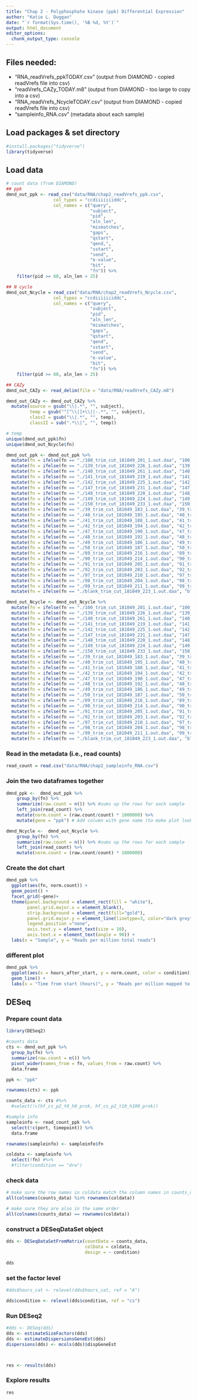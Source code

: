 ```yaml
---
title: "Chap 2 - Polyphosphate kinase (ppk) Differential Expression"
author: "Katie L. Duggan"
date: "`r format(Sys.time(), '%B %d, %Y')`"
output: html_document
editor_options: 
  chunk_output_type: console
---
```

## Files needed:

- "RNA_readVrefs_ppkTODAY.csv" (output from DIAMOND - copied readVrefs file into csv)
- "readVrefs_CAZy_TODAY.m8" (output from DIAMOND - too large to copy into a csv)
- "RNA_readVrefs_NcycleTODAY.csv" (output from DIAMOND - copied readVrefs file into csv)
- "sampleinfo_RNA.csv" (metadata about each sample)

## Load packages & set directory
```r
#install.packages("tidyverse")
library(tidyverse)
```

## Load data
```r
# count data (from DIAMOND)
## ppk
dmnd_out_ppk <- read_csv("data/RNA/chap2_readVrefs_ppk.csv", 
                  col_types = "ccdiiiiiiiddc", 
                  col_names = c("query", 
                                "subject", 
                                "pid",
                                "aln_len", 
                                "mismatches", 
                                "gaps", 
                                "qstart", 
                                "qend,", 
                                "sstart", 
                                "send", 
                                "e-value", 
                                "bit", 
                                "fn")) %>%
    filter(pid >= 60, aln_len > 25)

## N cycle
dmnd_out_Ncycle = read_csv("data/RNA/chap2_readVrefs_Ncycle.csv", 
                  col_types = "ccdiiiiiiiddc", 
                  col_names = c("query", 
                                "subject", 
                                "pid",
                                "aln_len", 
                                "mismatches", 
                                "gaps", 
                                "qstart", 
                                "qend", 
                                "sstart", 
                                "send", 
                                "e-value", 
                                "bit", 
                                "fn")) %>%
    filter(pid >= 60, aln_len > 25)

## CAZy
dmnd_out_CAZy <- read_delim(file = "data/RNA/readVrefs_CAZy.m8")

dmnd_out_CAZy <- dmnd_out_CAZy %>% 
  mutate(source = gsub("\\|.*", "", subject),
         temp = gsub("^[^\\|]+\\||-.*", "", subject),
         classI = gsub("\\|.*", "", temp),
         classII = sub(".*\\|", "", temp))

# temp
unique(dmnd_out_ppk$fn)
unique(dmnd_out_Ncycle$fn)

dmnd_out_ppk <- dmnd_out_ppk %>% 
  mutate(fn = ifelse(fn == "./100_trim_cut_181049_201_1.out.daa", "100_trim_cut", fn)) %>% 
  mutate(fn = ifelse(fn == "./139_trim_cut_181049_226_1.out.daa", "139_trim_cut", fn)) %>%
  mutate(fn = ifelse(fn == "./140_trim_cut_181049_261_1.out.daa", "140_trim_cut", fn)) %>%
  mutate(fn = ifelse(fn == "./141_trim_cut_181049_219_1.out.daa", "141_trim_cut", fn)) %>%
  mutate(fn = ifelse(fn == "./142_trim_cut_181049_225_1.out.daa", "142_trim_cut", fn)) %>%
  mutate(fn = ifelse(fn == "./147_trim_cut_181049_231_1.out.daa", "147_trim_cut", fn)) %>%
  mutate(fn = ifelse(fn == "./148_trim_cut_181049_220_1.out.daa", "148_trim_cut", fn)) %>%
  mutate(fn = ifelse(fn == "./149_trim_cut_181049_224_1.out.daa", "149_trim_cut", fn)) %>% 
  mutate(fn = ifelse(fn == "./150_trim_cut_181049_233_1.out.daa", "150_trim_cut", fn)) %>%
  mutate(fn = ifelse(fn == "./39_trim_cut_181049_183_1.out.daa", "39_trim_cut", fn)) %>%
  mutate(fn = ifelse(fn == "./40_trim_cut_181049_195_1.out.daa", "40_trim_cut", fn)) %>%
  mutate(fn = ifelse(fn == "./41_trim_cut_181049_188_1.out.daa", "41_trim_cut", fn)) %>%
  mutate(fn = ifelse(fn == "./42_trim_cut_181049_194_1.out.daa", "42_trim_cut", fn)) %>% 
  mutate(fn = ifelse(fn == "./47_trim_cut_181049_190_1.out.daa", "47_trim_cut", fn)) %>%
  mutate(fn = ifelse(fn == "./48_trim_cut_181049_192_1.out.daa", "48_trim_cut", fn)) %>%
  mutate(fn = ifelse(fn == "./49_trim_cut_181049_186_1.out.daa", "49_trim_cut", fn)) %>%
  mutate(fn = ifelse(fn == "./50_trim_cut_181049_187_1.out.daa", "50_trim_cut", fn)) %>%
  mutate(fn = ifelse(fn == "./89_trim_cut_181049_216_1.out.daa", "89_trim_cut", fn)) %>%
  mutate(fn = ifelse(fn == "./90_trim_cut_181049_214_1.out.daa", "90_trim_cut", fn)) %>%
  mutate(fn = ifelse(fn == "./91_trim_cut_181049_205_1.out.daa", "91_trim_cut", fn)) %>%
  mutate(fn = ifelse(fn == "./92_trim_cut_181049_203_1.out.daa", "92_trim_cut", fn)) %>% 
  mutate(fn = ifelse(fn == "./97_trim_cut_181049_210_1.out.daa", "97_trim_cut", fn)) %>%
  mutate(fn = ifelse(fn == "./98_trim_cut_181049_204_1.out.daa", "98_trim_cut", fn)) %>%
  mutate(fn = ifelse(fn == "./99_trim_cut_181049_211_1.out.daa", "99_trim_cut", fn)) %>%
  mutate(fn = ifelse(fn == "./blank_trim_cut_181049_223_1.out.daa", "blank_trim_cut", fn))

dmnd_out_Ncycle <- dmnd_out_Ncycle %>% 
  mutate(fn = ifelse(fn == "./100_trim_cut_181049_201_1.out.daa", "100_trim_cut", fn)) %>% 
  mutate(fn = ifelse(fn == "./139_trim_cut_181049_226_1.out.daa", "139_trim_cut", fn)) %>%
  mutate(fn = ifelse(fn == "./140_trim_cut_181049_261_1.out.daa", "140_trim_cut", fn)) %>%
  mutate(fn = ifelse(fn == "./141_trim_cut_181049_219_1.out.daa", "141_trim_cut", fn)) %>%
  mutate(fn = ifelse(fn == "./142_trim_cut_181049_225_1.out.daa", "142_trim_cut", fn)) %>%
  mutate(fn = ifelse(fn == "./147_trim_cut_181049_231_1.out.daa", "147_trim_cut", fn)) %>%
  mutate(fn = ifelse(fn == "./148_trim_cut_181049_220_1.out.daa", "148_trim_cut", fn)) %>%
  mutate(fn = ifelse(fn == "./149_trim_cut_181049_224_1.out.daa", "149_trim_cut", fn)) %>% 
  mutate(fn = ifelse(fn == "./150_trim_cut_181049_233_1.out.daa", "150_trim_cut", fn)) %>%
  mutate(fn = ifelse(fn == "./39_trim_cut_181049_183_1.out.daa", "39_trim_cut", fn)) %>%
  mutate(fn = ifelse(fn == "./40_trim_cut_181049_195_1.out.daa", "40_trim_cut", fn)) %>%
  mutate(fn = ifelse(fn == "./41_trim_cut_181049_188_1.out.daa", "41_trim_cut", fn)) %>%
  mutate(fn = ifelse(fn == "./42_trim_cut_181049_194_1.out.daa", "42_trim_cut", fn)) %>% 
  mutate(fn = ifelse(fn == "./47_trim_cut_181049_190_1.out.daa", "47_trim_cut", fn)) %>%
  mutate(fn = ifelse(fn == "./48_trim_cut_181049_192_1.out.daa", "48_trim_cut", fn)) %>%
  mutate(fn = ifelse(fn == "./49_trim_cut_181049_186_1.out.daa", "49_trim_cut", fn)) %>%
  mutate(fn = ifelse(fn == "./50_trim_cut_181049_187_1.out.daa", "50_trim_cut", fn)) %>%
  mutate(fn = ifelse(fn == "./89_trim_cut_181049_216_1.out.daa", "89_trim_cut", fn)) %>%
  mutate(fn = ifelse(fn == "./90_trim_cut_181049_214_1.out.daa", "90_trim_cut", fn)) %>%
  mutate(fn = ifelse(fn == "./91_trim_cut_181049_205_1.out.daa", "91_trim_cut", fn)) %>%
  mutate(fn = ifelse(fn == "./92_trim_cut_181049_203_1.out.daa", "92_trim_cut", fn)) %>% 
  mutate(fn = ifelse(fn == "./97_trim_cut_181049_210_1.out.daa", "97_trim_cut", fn)) %>%
  mutate(fn = ifelse(fn == "./98_trim_cut_181049_204_1.out.daa", "98_trim_cut", fn)) %>%
  mutate(fn = ifelse(fn == "./99_trim_cut_181049_211_1.out.daa", "99_trim_cut", fn)) %>%
  mutate(fn = ifelse(fn == "./blank_trim_cut_181049_223_1.out.daa", "blank_trim_cut", fn))
```

### Read in the metadata (i.e., read counts)
```r
read_count = read.csv("data/RNA/chap2_sampleinfo_RNA.csv")
```

### Join the two dataframes together
```r
dmnd_ppk <-  dmnd_out_ppk %>%
    group_by(fn) %>%
    summarize(raw.count = n()) %>% #sums up the rows for each sample
    left_join(read_count) %>%
    mutate(norm.count = (raw.count/count) * 1000000) %>% 
    mutate(gene = "ppk") # Add column with gene name (to make plot look the same as N and CAZy plots)

dmnd_Ncycle <-  dmnd_out_Ncycle %>%
    group_by(fn) %>%
    summarize(raw.count = n()) %>% #sums up the rows for each sample
    left_join(read_count) %>%
    mutate(norm.count = (raw.count/count) * 1000000)
```

### Create the dot chart
```r
dmnd_ppk %>% 
  ggplot(aes(fn, norm.count)) +
  geom_point() +
  facet_grid(~gene)+ 
  theme(panel.background = element_rect(fill = "white"), 
        panel.grid.major.x = element_blank(), 
        strip.background = element_rect(fill="gold"), 
        panel.grid.major.y = element_line(linetype=3, color="dark grey"), 
        legend.position ="none", 
        axis.text.y = element_text(size = 10), 
        axis.text.x = element_text(angle = 90)) +
  labs(x = "Sample", y = "Reads per million total reads")
```

### different plot
```r
dmnd_ppk %>% 
  ggplot(aes(x = hours_after_start, y = norm.count, color = condition)) +
  geom_line() +
  labs(x = "Time from start (hours)", y = "Reads per million mapped to ppk", color = "Bioreactor\nCondition")
```


## DESeq

### Prepare count data
```r
library(DESeq2)

#counts data
cts <- dmnd_out_ppk %>%
  group_by(fn) %>%
  summarize(raw.count = n()) %>%
  pivot_wider(names_from = fn, values_from = raw.count) %>% 
  data.frame

ppk <- "ppk"

rownames(cts) <- ppk

counts_data <- cts #%>% 
  #select(!c(hf_cs_p2_t0_h0_prok, hf_cs_p2_t10_h100_prok))

#sample info
sampleinfo <- read_count_ppk %>% 
  select(!c(port, timepoint)) %>% 
  data.frame

rownames(sampleinfo) <- sampleinfo$fn

coldata <- sampleinfo %>% 
  select(!fn) #%>% 
  #filter(condition == "drw")
```

### check data
```r
# make sure the row names in coldata match the column names in counts_data
all(colnames(counts_data) %in% rownames(coldata))

# make sure they are also in the same order
all(colnames(counts_data) == rownames(coldata))
```

### construct a DESeqDataSet object
```r
dds <- DESeqDataSetFromMatrix(countData = counts_data,
                              colData = coldata,
                              design = ~ condition)

dds
```

### set the factor level
```r
#dds$hours_cat <- relevel(dds$hours_cat, ref = "A")

dds$condition <- relevel(dds$condition, ref = "cs")
```

### Run DESeq2
```r
#dds <- DESeq(dds)
dds <- estimateSizeFactors(dds)
dds <- estimateDispersionsGeneEst(dds)
dispersions(dds) <- mcols(dds)$dispGeneEst



res <- results(dds)
```


### Explore results
```r
res
```

